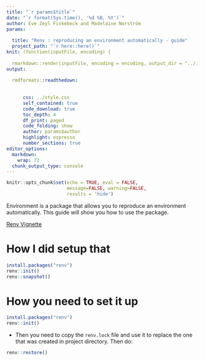 ---
title: "`r params$title`"
date: "`r format(Sys.time(), '%d %B, %Y')`"
author: Eve Zeyl Fiskebeck and Madelaine Norström
params:
  
  title: "Renv : reproducing an environment automatically - guide" 
  project_path: "`r here::here()`"
knit: (function(inputFile, encoding) {
  
  rmarkdown::render(inputFile, encoding = encoding, output_dir = "../../docs") })  
output: 
  
  rmdformats::readthedown:
      
      
      css: ../style.css
      self_contained: true
      code_download: true
      toc_depth: 4
      df_print: paged
      code_folding: show
      author: params$author
      highlight: espresso
      number_sections: true
editor_options: 
  markdown: 
    wrap: 72
  chunk_output_type: console
---

```{r setup, include=FALSE}
knitr::opts_chunk$set(echo = TRUE, eval = FALSE, 
                      message=FALSE, warning=FALSE,
                      results = 'hide')
```

Environment is a package that allows you to reproduce an environment automatically. This guide will show you how to use the package. 

[Renv Vignette](https://rstudio.github.io/renv/articles/renv.html)

# How I did setup that 
```{r, setup for me, eval=FALSE}
install.packages("renv")
renv::init()
renv::snapshot()
```

# How you need to set it up

```{r, setup for you, eval=FALSE}
install.packages("renv")
renv::init()
```

- Then you need to copy the `renv.lock` file and use it to replace the one that was created in project directory. Then do: 


```{r, restore env }
renv::restore()
```